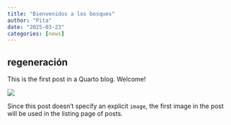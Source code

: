 ```yaml
---
title: "Bienvenidos a los bosques"
author: "Pita"
date: "2025-03-23"
categories: [news]
---
```

regeneración
---

This is the first post in a Quarto blog. Welcome!

![](thumbnail.jpg)

Since this post doesn't specify an explicit `image`, the first image in the post will be used in the listing page of posts.
